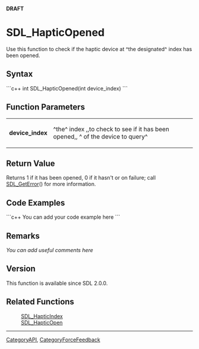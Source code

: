 <!-- pragma section-numbers off -->
<!-- pragma disable-camelcase -->
'''DRAFT'''

= SDL_HapticOpened =
Use this function to check if the haptic device at ^the designated^ index has been opened.


== Syntax ==
```c++
int SDL_HapticOpened(int device_index)
```

== Function Parameters ==
{|
|'''device_index'''
|^the^ index ,,to check to see if it has been opened,, ^ of the device to query^
|}

== Return Value ==
Returns 1 if it has been opened, 0 if it hasn't or on failure; call [[SDL_GetError]]() for more information.

== Code Examples ==
```c++
You can add your code example here
```

== Remarks ==
''You can add useful comments here''

== Version ==
This function is available since SDL 2.0.0.

== Related Functions ==
:[[SDL_HapticIndex]]
:[[SDL_HapticOpen]]

----
[[CategoryAPI]], [[CategoryForceFeedback]]
